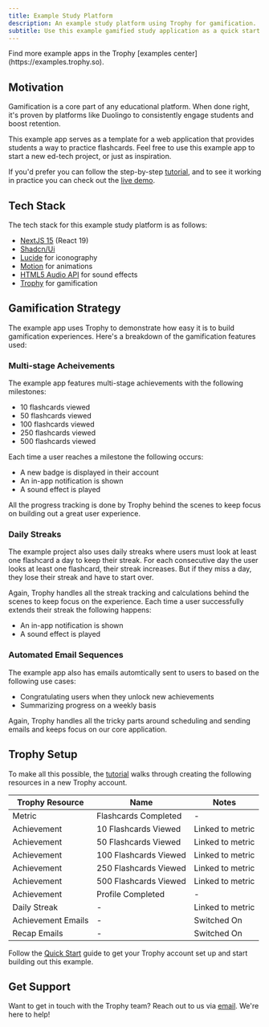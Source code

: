 ```yaml
---
title: Example Study Platform
description: An example study platform using Trophy for gamification.
subtitle: Use this example gamified study application as a quick start for your next ed-tech project or for inspiration for your current platform.
---
```


<Tip>
  Find more example apps in the Trophy [examples
  center](https://examples.trophy.so).
</Tip>

## Motivation

Gamification is a core part of any educational platform. When done right, it's proven by platforms like Duolingo to consistently engage students and boost retention.

This example app serves as a template for a web application that provides students a way to practice flashcards. Feel free to use this example app to start a new ed-tech project, or just as inspiration.

If you'd prefer you can follow the step-by-step [tutorial](/guides/tutorials/how-to-build-a-gamified-study-platform), and to see it working in practice you can check out the [live demo](https://study.examples.trophy.so).

## Tech Stack

The tech stack for this example study platform is as follows:

- [NextJS 15](https://nextjs.org/docs) (React 19)
- [Shadcn/Ui](https://ui.shadcn.com)
- [Lucide](https://lucide.dev/icons) for iconography
- [Motion](https://motion.dev/) for animations
- [HTML5 Audio API](https://developer.mozilla.org/en-US/docs/Web/API/Web_Audio_API) for sound effects
- [Trophy](https://trophy.so) for gamification

## Gamification Strategy

The example app uses Trophy to demonstrate how easy it is to build gamification experiences. Here's a breakdown of the gamification features used:

### Multi-stage Acheivements

The example app features multi-stage achievements with the following milestones:

- 10 flashcards viewed
- 50 flashcards viewed
- 100 flashcards viewed
- 250 flashcards viewed
- 500 flashcards viewed

Each time a user reaches a milestone the following occurs:

- A new badge is displayed in their account
- An in-app notification is shown
- A sound effect is played

All the progress tracking is done by Trophy behind the scenes to keep focus on building out a great user experience.

### Daily Streaks

The example project also uses daily streaks where users must look at least one flashcard a day to keep their streak. For each consecutive day the user looks at least one flashcard, their streak increases. But if they miss a day, they lose their streak and have to start over.

Again, Trophy handles all the streak tracking and calculations behind the scenes to keep focus on the experience. Each time a user successfully extends their streak the following happens:

- An in-app notification is shown
- A sound effect is played

### Automated Email Sequences

The example app also has emails automtically sent to users to based on the following use cases:

- Congratulating users when they unlock new achievements
- Summarizing progress on a weekly basis

Again, Trophy handles all the tricky parts around scheduling and sending emails and keeps focus on our core application.

## Trophy Setup

To make all this possible, the [tutorial](/guides/tutorials/how-to-build-a-gamified-study-platform) walks through creating the following resources in a new Trophy account.

| Trophy Resource    | Name                  | Notes            |
| ------------------ | --------------------- | ---------------- |
| Metric             | Flashcards Completed  | -                |
| Achievement        | 10 Flashcards Viewed  | Linked to metric |
| Achievement        | 50 Flashcards Viewed  | Linked to metric |
| Achievement        | 100 Flashcards Viewed | Linked to metric |
| Achievement        | 250 Flashcards Viewed | Linked to metric |
| Achievement        | 500 Flashcards Viewed | Linked to metric |
| Achievement        | Profile Completed     | -                |
| Daily Streak       | -                     | Linked to metric |
| Achievement Emails | -                     | Switched On      |
| Recap Emails       | -                     | Switched On      |

Follow the [Quick Start](/getting-started/quickstart) guide to get your Trophy account set up and start building out this example.

## Get Support

Want to get in touch with the Trophy team? Reach out to us via [email](mailto:support@trophy.so). We're here to help!
